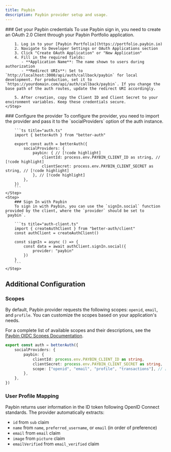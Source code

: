 ```yaml
---
title: Paybin
description: Paybin provider setup and usage.
---
```


<Steps>
    <Step>
        ### Get your Paybin credentials
        To use Paybin sign in, you need to create an OAuth 2.0 Client through your Paybin Portfolio application.

        1. Log in to your [Paybin Portfolio](https://portfolio.paybin.io)
        2. Navigate to Developer Settings or OAuth Applications section
        3. Click "Create OAuth Application" or "New Application"
        4. Fill in the required fields:
           - **Application Name**: The name shown to users during authorization
           - **Redirect URIs**: Set to `http://localhost:3000/api/auth/callback/paybin` for local development. For production, set it to `https://yourdomain.com/api/auth/callback/paybin`. If you change the base path of the auth routes, update the redirect URI accordingly.

        5. After creation, copy the Client ID and Client Secret to your environment variables. Keep these credentials secure.
    </Step>

  <Step>
        ### Configure the provider
        To configure the provider, you need to import the provider and pass it to the `socialProviders` option of the auth instance.

        ```ts title="auth.ts"
        import { betterAuth } from "better-auth"

        export const auth = betterAuth({
            socialProviders: {
                paybin: { // [!code highlight]
                    clientId: process.env.PAYBIN_CLIENT_ID as string, // [!code highlight]
                    clientSecret: process.env.PAYBIN_CLIENT_SECRET as string, // [!code highlight]
                }, // [!code highlight]
            },
        })
        ```
    </Step>
    <Step>
        ### Sign In with Paybin
        To sign in with Paybin, you can use the `signIn.social` function provided by the client, where the `provider` should be set to `paybin`.

        ```ts title="auth-client.ts"
        import { createAuthClient } from "better-auth/client"
        const authClient = createAuthClient()

        const signIn = async () => {
            const data = await authClient.signIn.social({
                provider: "paybin"
            })
        }
        ```
    </Step>

</Steps>

## Additional Configuration

### Scopes
By default, Paybin provider requests the following scopes: `openid`, `email`, and `profile`. You can customize the scopes based on your application's needs.

For a complete list of available scopes and their descriptions, see the [Paybin OIDC Scopes Documentation](https://developers.paybin.io/knowledge-center/oidc#available-scopes).

```ts title="auth.ts"
export const auth = betterAuth({
    socialProviders: {
        paybin: {
            clientId: process.env.PAYBIN_CLIENT_ID as string,
            clientSecret: process.env.PAYBIN_CLIENT_SECRET as string,
            scope: ["openid", "email", "profile", "transactions"], // [!code highlight]
        },
    },
})
```

### User Profile Mapping
Paybin returns user information in the ID token following OpenID Connect standards. The provider automatically extracts:
- `id` from `sub` claim
- `name` from `name`, `preferred_username`, or `email` (in order of preference)
- `email` from `email` claim
- `image` from `picture` claim
- `emailVerified` from `email_verified` claim

